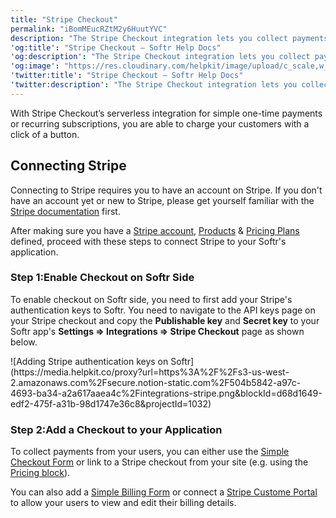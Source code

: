 ```yaml
---
title: "Stripe Checkout"
permalink: "iBomMEucRZtM2y6HuutYVC"
description: "The Stripe Checkout integration lets you collect payments from your application built on Softr."
'og:title': "Stripe Checkout – Softr Help Docs"
'og:description': "The Stripe Checkout integration lets you collect payments from your application built on Softr."
'og:image': "https://res.cloudinary.com/helpkit/image/upload/c_scale,w_700,q_auto/v1674219840/softrdocs_meta_OG_Image_Url_258f31c013.png"
'twitter:title': "Stripe Checkout – Softr Help Docs"
'twitter:description': "The Stripe Checkout integration lets you collect payments from your application built on Softr."
---
```

With Stripe Checkout’s serverless integration for simple one-time payments or recurring subscriptions, you are able to charge your customers with a click of a button.

## **Connecting Stripe**

Connecting to Stripe requires you to have an account on Stripe. If you don't have an account yet or new to Stripe, please get yourself familiar with the [Stripe documentation](https://stripe.com/docs) first.

After making sure you have a [Stripe account](https://stripe.com/docs), [Products](https://stripe.com/docs/billing/subscriptions/set-up-subscription#without-code) & [Pricing Plans](https://stripe.com/docs/billing/subscriptions/set-up-subscription#without-code) defined, proceed with these steps to connect Stripe to your Softr's application.

### Step 1:Enable Checkout on Softr Side

To enable checkout on Softr side, you need to first add your Stripe's authentication keys to Softr. You need to navigate to the API keys page on your Stripe checkout and copy the **Publishable key** and **Secret key** to your Softr app's  **Settings => Integrations => Stripe Checkout** page as shown below.
<Frame caption="Adding Stripe authentication keys on Softr">![Adding Stripe authentication keys on Softr](https://media.helpkit.co/proxy?url=https%3A%2F%2Fs3-us-west-2.amazonaws.com%2Fsecure.notion-static.com%2F504b5842-a97c-4693-ba34-a2a617aaea4c%2Fintegrations-stripe.png&blockId=d68d1649-edf2-475f-a31b-98d1747e36c8&projectId=1032)</Frame>

### Step 2:Add a Checkout to your Application

To collect payments from your users, you can either use the [Simple Checkout Form](/integrations/etS18kJqm1fuD58KCsjC3z/simple-checkout-form/tKt3f5cV2CxsFLGM1aaNYX) or link to a Stripe checkout from your site (e.g. using the [Pricing block](/integrations/etS18kJqm1fuD58KCsjC3z/layout-pricing-in-card-view-with-details/pNspR4mKu6spj1KSzRf4p7)).

You can also add a [Simple Billing Form](/integrations/etS18kJqm1fuD58KCsjC3z/simple-billing-block/9oj8iqzqLhBWFHVt2UAY1K) or connect a [Stripe Custome Portal](/integrations/etS18kJqm1fuD58KCsjC3z/stripe-customer-portal/3B7NhNtJ4RvipBwi7FwUtF) to allow your users to view and edit their billing details.
